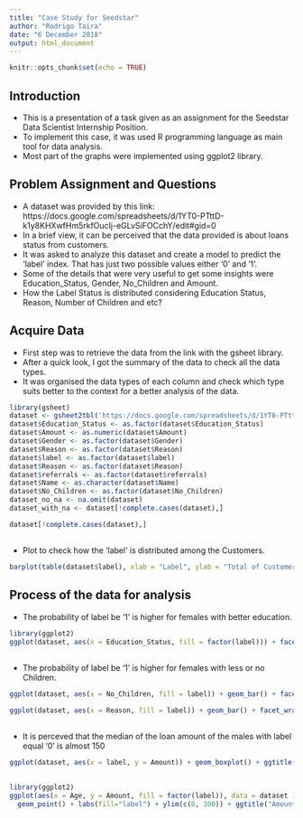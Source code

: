 ```yaml
---
title: "Case Study for Seedstar"
author: "Rodrigo Taira"
date: "6 December 2018"
output: html_document
---
```


```r
knitr::opts_chunk$set(echo = TRUE)
```



## Introduction 
- This is a presentation of a task given as an assignment for the Seedstar Data Scientist Internship Position.
- To implement this case, it was used R programming language as main tool for data analysis. 
- Most part of the graphs were implemented using ggplot2 library. 

## Problem Assignment and Questions

- A dataset was provided by this link: https://docs.google.com/spreadsheets/d/1YT0-PTttD-k1y8KHXwfHm5rkfOucIj-eGLvSiFOCchY/edit#gid=0
- In a brief view,  it can be perceived that the data provided is about loans status from customers.  
- It was asked to analyze this dataset and create a model to predict the 'label' index. That has just two possible values either '0' and '1'.  
- Some of the details that were very useful to get some insights were Education_Status, Gender, No_Children and Amount.
- How the Label Status is distributed considering Education Status, Reason, Number of Children and etc? 

## Acquire Data 

- First step was to retrieve the data from the link with the gsheet library. 
- After a quick look, I got the summary of the data to check all the data types.
- It was organised the data types of each column and check which type suits better to the context for a better analysis of the data.

```r
library(gsheet)
dataset <- gsheet2tbl('https://docs.google.com/spreadsheets/d/1YT0-PTttD-k1y8KHXwfHm5rkfOucIj-eGLvSiFOCchY/edit#gid=0')
dataset$Education_Status <- as.factor(dataset$Education_Status)
dataset$Amount <- as.numeric(dataset$Amount)
dataset$Gender <- as.factor(dataset$Gender)
dataset$Reason <- as.factor(dataset$Reason)
dataset$label <- as.factor(dataset$label)
dataset$Reason <- as.factor(dataset$Reason)
dataset$referrals <- as.factor(dataset$referrals)
dataset$Name <- as.character(dataset$Name)
dataset$No_Children <- as.factor(dataset$No_Children)
dataset_no_na <- na.omit(dataset)
dataset_with_na <- dataset[!complete.cases(dataset),]

dataset[!complete.cases(dataset),]

```

## 
- Plot to check how the 'label' is distributed among the Customers. 

```r

barplot(table(dataset$label), xlab = "Label", ylab = "Total of Customers", main = "Barplot of the Total Customers per Label")
```

## Process of the data for analysis
- The probability of label be '1' is higher for females with better education. 
```r
library(ggplot2)
ggplot(dataset, aes(x = Education_Status, fill = factor(label))) + facet_wrap(~Gender) +  stat_count(width = 0.5) + xlab("Education Status") + ylab("Total of Customers") + labs(fill="label") + ggtitle('Barplot of the Total of Customers per Education Status by Gender')
```

##
- The probability of label be '1' is higher for females with less or no Children. 

```r
ggplot(dataset, aes(x = No_Children, fill = label)) + geom_bar() + facet_wrap(~Gender) + xlab("Number of Children") + ylab("Total of Customers") + ggtitle('Barplot of the Total Customers per number of children by Gender')

ggplot(dataset, aes(x = Reason, fill = label)) + geom_bar() + facet_wrap(~Gender) + xlab("Reason") + ylab("Total of Customers") + ggtitle('Barplot of the Total Customers per Reason by Gender')
```

## 
- It is perceved that the median of the loan amount of the males with label equal '0' is almost 150
```r

ggplot(dataset, aes(x = label, y = Amount)) + geom_boxplot() + ggtitle("Boxplot of the Amount per Label Status by Gender") + facet_wrap(~Gender) + scale_y_continuous(limits = c(0,250)) 
```
## 

```r
library(ggplot2)
ggplot(aes(x = Age, y = Amount, fill = factor(label)), data = dataset ) +
  geom_point() + labs(fill="label") + ylim(c(0, 300)) + ggtitle("Amount per Age by Label")
```